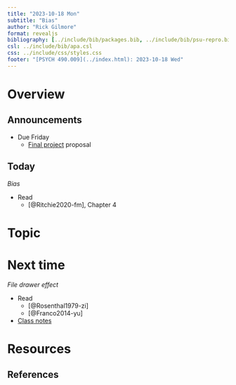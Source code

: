 ```yaml
---
title: "2023-10-18 Mon"
subtitle: "Bias"
author: "Rick Gilmore"
format: revealjs
bibliography: [../include/bib/packages.bib, ../include/bib/psu-repro.bib]
csl: ../include/bib/apa.csl
css: ../include/css/styles.css
footer: "[PSYCH 490.009](../index.html): 2023-10-18 Wed"
---
```


# Overview

## Announcements

- [Due Friday]{.orange_due}
    - [Final project](exercises/final-project.qmd) proposal

## Today

*Bias*

- Read
    - [@Ritchie2020-fm], Chapter 4

# Topic

# Next time

*File drawer effect*

- Read
    - [@Rosenthal1979-zi]
    - [@Franco2014-yu]
- [Class notes](wk09-2023-10-09.qmd)

# Resources

## References